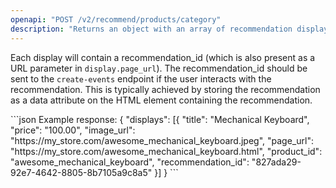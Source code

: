 ```yaml
---
openapi: "POST /v2/recommend/products/category"
description: "Returns an object with an array of recommendation displays."
---
```


Each display will contain a recommendation_id (which is also present as a URL parameter in `display.page_url`). The recommendation_id should be sent to the `create-events` endpoint if the user interacts with the recommendation. This is typically achieved by storing the recommendation as a data attribute on the HTML element containing the recommendation.

<ResponseExample>
```json Example response:
{
    "displays": [{
        "title": "Mechanical Keyboard",
        "price": "100.00",
        "image_url": "https://my_store.com/awesome_mechanical_keyboard.jpeg",
        "page_url": "https://my_store.com/awesome_mechanical_keyboard.html",
        "product_id": "awesome_mechanical_keyboard",
        "recommendation_id": "827ada29-92e7-4642-8805-8b7105a9c8a5"
    }]
}
```
</ResponseExample>